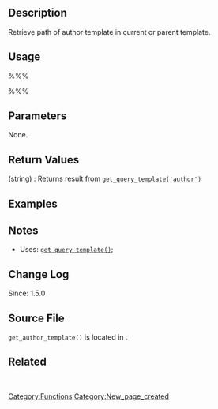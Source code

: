 {{Languages|
{{en|Function Reference/get_author_template}}
{{it|Riferimento funzioni/get_author_template}}
}}

== Description ==
Retrieve path of author template in current or parent template. 

== Usage ==
%%%<?php get_author_template() ?>%%%

== Parameters ==
None.

== Return Values ==
; (string) : Returns result from [[Function_Reference/get_query_template|<tt>get_query_template('author')</tt>]]

== Examples ==
<!-- Need creative examples. Feel free to link to external examples. -->

== Notes ==
* Uses: [[Function_Reference/get_query_template|<tt>get_query_template()</tt>]];

== Change Log ==
Since: 1.5.0

== Source File ==

<tt>get_author_template()</tt> is located in {{Trac|wp-includes/template.php|trunk|122}}.

== Related ==
&nbsp;
<!--
    To Do:
    Need to find related functions.
    Need to create groups of functions and create templates to add them to a page quickly.
    Some functions may be related to many groups of functions.
-->

{{Tag Footer}}

[[Category:Functions]]
[[Category:New_page_created]]